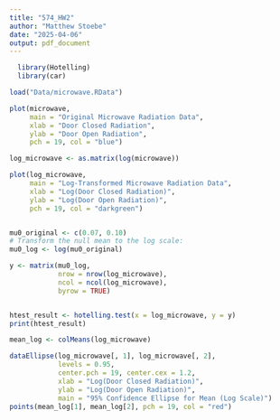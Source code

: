 ```yaml
---
title: "574_HW2"
author: "Matthew Stoebe"
date: "2025-04-06"
output: pdf_document
---
```


```r
  library(Hotelling)
  library(car)

load("Data/microwave.RData")

plot(microwave,
     main = "Original Microwave Radiation Data",
     xlab = "Door Closed Radiation",
     ylab = "Door Open Radiation",
     pch = 19, col = "blue")

log_microwave <- as.matrix(log(microwave))

plot(log_microwave,
     main = "Log-Transformed Microwave Radiation Data",
     xlab = "Log(Door Closed Radiation)",
     ylab = "Log(Door Open Radiation)",
     pch = 19, col = "darkgreen")


mu0_original <- c(0.07, 0.10)
# Transform the null mean to the log scale:
mu0_log <- log(mu0_original)

y <- matrix(mu0_log,
            nrow = nrow(log_microwave),
            ncol = ncol(log_microwave),
            byrow = TRUE)


htest_result <- hotelling.test(x = log_microwave, y = y)
print(htest_result)

mean_log <- colMeans(log_microwave)

dataEllipse(log_microwave[, 1], log_microwave[, 2],
            levels = 0.95,
            center.pch = 19, center.cex = 1.2,
            xlab = "Log(Door Closed Radiation)",
            ylab = "Log(Door Open Radiation)",
            main = "95% Confidence Ellipse for Mean (Log Scale)")
points(mean_log[1], mean_log[2], pch = 19, col = "red")



```

